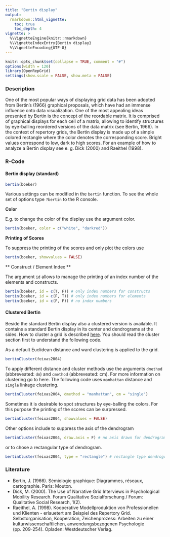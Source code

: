 ```yaml
---
title: "Bertin display"
output: 
  rmarkdown::html_vignette:
    toc: true
    toc_depth: 4
vignette: >
  %\VignetteEngine{knitr::rmarkdown}
  %\VignetteIndexEntry{Bertin display}
  %\VignetteEncoding{UTF-8}
---
```


```r
knitr::opts_chunk$set(collapse = TRUE, comment = "#")
options(width = 120)
library(OpenRepGrid)
settings(show.scale = FALSE, show.meta = FALSE)
```


### Description

One of the most popular ways of displaying grid data has been adopted from Bertin's (1966) graphical proposals, which have had an immense influence onto data visualization. One of the most appealing ideas presented by Bertin is the concept of the reordable matrix. It is comprised of graphical displays for each cell of a matrix, allowing to identify structures by eye-balling reordered versions of the data matrix (see Bertin, 1966). In the context of repertory grids, the Bertin display is made up of a simple colored rectangle where the color denotes the corresponding score. Bright values correspond to low, dark to high scores. For an example of how to analyze a Bertin display see e. g. Dick (2000) and Raeithel (1998).

### R-Code

#### Bertin display (standard)

```r
bertin(boeker)
```

Various settings can be modified in the `bertin` function. To see the whole set of options type `?bertin` to the R console. 

**Color**

E.g. to change the color of the display use the argument color.

```r
bertin(boeker, color = c("white", "darkred"))
```

**Printing of Scores**

To suppress the printing of the scores and only plot the colors use

```r
bertin(boeker, showvalues = FALSE)
```


** Construct / Element Index **

The argument `id` allows to manage the printing of an index number of the elements and constructs.

```r
bertin(boeker, id = c(T, F)) # only index numbers for constructs
bertin(boeker, id = c(F, T)) # only index numbers for elements
bertin(boeker, id = c(F, F)) # no index numbers
```


#### Clustered Bertin

Beside the standard Bertin display also a clustered version is available. It contains a standard Bertin display in its center and dendrograms at the sides. How to cluster a grid is described [here](constructs_cluster.html). You should read the cluster section first to understand the following code. 

As a default Euclidean distance and ward clustering is applied to the grid.

```r
bertinCluster(feixas2004)
```

To apply different distance and cluster methods use the arguments `dmethod` (abbreveated: `dm`) and `cmethod` (abbreveated: cm). For more information on clustering go to here. The following code uses `manhattan` distance and `single` linkage clustering.

```r
bertinCluster(feixas2004, dmethod = "manhattan", cm = "single")
```

Sometimes it is desirable to spot structures by eye-balling the colors. For this purpose the printing of the scores can be surpressed.

```r
bertinCluster(feixas2004, showvalues = FALSE)
```

Other options include to suppress the axis of the dendrogram 

```r
bertinCluster(feixas2004, draw.axis = F) # no axis drawn for dendrogram
```

or to chose a rectangular type of dendrogram.

```r
bertinCluster(feixas2004, type = "rectangle") # rectangle type dendrogram
```


### Literature

* Bertin, J. (1966). Sémiologie graphique: Diagrammes, réseaux, cartographie. Paris: Mouton.
* Dick, M. (2000). The Use of Narrative Grid Interviews in Psychological Mobility Research. Forum Qualitative Sozialforschung / Forum: Qualitative Social Research, 1(2).
* Raeithel, A. (1998). Kooperative Modellproduktion von Professionellen und Klienten - erlauetert am Beispiel des Repertory Grid. Selbstorganisation, Kooperation, Zeichenprozess: Arbeiten zu einer kulturwissenschaftlichen, anwendungsbezogenen Psychologie (pp. 209-254). Opladen: Westdeutscher Verlag.



